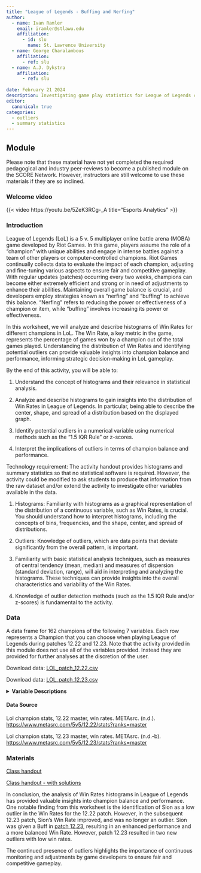 ```yaml
---
title: "League of Legends - Buffing and Nerfing"
author:
  - name: Ivan Ramler
    email: iramler@stlawu.edu
    affiliation:
      - id: slu
        name: St. Lawrence University
  - name: George Charalambous
    affiliation:
      - ref: slu
  - name: A.J. Dykstra
    affiliation:
      - ref: slu
      
date: February 21 2024
description: Investigating game play statistics for League of Legends champions in two different patches.
editor: 
  canonical: true
categories:
  - outliers
  - summary statistics
---
```



## Module

Please note that these material have not yet completed the required pedagogical and industry peer-reviews to become a published module on the SCORE Network. However, instructors are still welcome to use these materials if they are so inclined.

### Welcome video

{{< video https://youtu.be/5ZeK3RCg-_A title="Esports Analytics" >}}

### Introduction

League of Legends (LoL) is a 5 v. 5 multiplayer online battle arena (MOBA) game developed by Riot Games. In this game, players assume the role of a "champion" with unique abilities and engage in intense battles against a team of other players or computer-controlled champions. Riot Games continually collects data to evaluate the impact of each champion, adjusting and fine-tuning various aspects to ensure fair and competitive gameplay. With regular updates (patches) occurring every two weeks, champions can become either extremely efficient and strong or in need of adjustments to enhance their abilities. Maintaining overall game balance is crucial, and developers employ strategies known as "nerfing" and "buffing" to achieve this balance. "Nerfing" refers to reducing the power or effectiveness of a champion or item, while "buffing" involves increasing its power or effectiveness.

In this worksheet, we will analyze and describe histograms of Win Rates for different champions in LoL. The Win Rate, a key metric in the game, represents the percentage of games won by a champion out of the total games played. Understanding the distribution of Win Rates and identifying potential outliers can provide valuable insights into champion balance and performance, informing strategic decision-making in LoL gameplay.

::: {.callout-note collapse="true" title="Learning Objectives" appearance="minimal"}
By the end of this activity, you will be able to:

1.  Understand the concept of histograms and their relevance in statistical analysis.

2.  Analyze and describe histograms to gain insights into the distribution of Win Rates in League of Legends. In particular, being able to describe the center, shape, and spread of a distribution based on the displayed graph.

3.  Identify potential outliers in a numerical variable using numerical methods such as the "1.5 IQR Rule" or z-scores.

4.  Interpret the implications of outliers in terms of champion balance and performance.
:::

::: {.callout-note collapse="true" title="Methods" appearance="minimal"}
Technology requirement: The activity handout provides histograms and summary statistics so that no statistical software is required. However, the activity could be modified to ask students to produce that information from the raw dataset and/or extend the activity to investigate other variables available in the data.

1.  Histograms: Familiarity with histograms as a graphical representation of the distribution of a continuous variable, such as Win Rates, is crucial. You should understand how to interpret histograms, including the concepts of bins, frequencies, and the shape, center, and spread of distributions.

2.  Outliers: Knowledge of outliers, which are data points that deviate significantly from the overall pattern, is important.

3.  Familiarity with basic statistical analysis techniques, such as measures of central tendency (mean, median) and measures of dispersion (standard deviation, range), will aid in interpreting and analyzing the histograms. These techniques can provide insights into the overall characteristics and variability of the Win Rates.

4.  Knowledge of outlier detection methods (such as the 1.5 IQR Rule and/or z-scores) is fundamental to the activity.
:::

### Data

A data frame for 162 champions of the following 7 variables. Each row represents a Champion that you can choose when playing League of Legends during patches 12.22 and 12.23. Note that the activity provided in this module does not use all of the variables provided. Instead they are provided for further analyses at the discretion of the user.

Download data: [LOL_patch_12.22.csv](LOL_patch_12.22.csv)

Download data: [LOL_patch_12.23.csv](LOL_patch_12.23.csv)

<details>

<summary><b>Variable Descriptions</b></summary>

| Variable | Description                                                     |
|----------|-----------------------------------------------------------------|
| Name     | name of the champion                                            |
| Role     | role of the champion in a game                                  |
| KDA      | Average kills, deaths and assists associated with each champion |
| WRate    | win rates of each champion                                      |
| PickRate | pick rates of each champion                                     |
| RolePerc | percentage of time playing as a role                            |
| BanPerc  | ban percentages associated with each champion                   |

</details>

#### Data Source

Lol champion stats, 12.22 master, win rates. METAsrc. (n.d.). <https://www.metasrc.com/5v5/12.22/stats?ranks=master>

Lol champion stats, 12.23 master, win rates. METAsrc. (n.d.-b). <https://www.metasrc.com/5v5/12.23/stats?ranks=master>

### Materials

[Class handout](LoL_Worksheet.docx)

[Class handout - with solutions](LoL_Worksheet_Key.docx)

::: {.callout-note collapse="true" title="Conclusion" appearance="minimal"}
In conclusion, the analysis of Win Rates histograms in League of Legends has provided valuable insights into champion balance and performance. One notable finding from this worksheet is the identification of Sion as a low outlier in the Win Rates for the 12.22 patch. However, in the subsequent 12.23 patch, Sion's Win Rate improved, and was no longer an outlier. Sion was given a Buff in [patch 12.23](https://www.leagueoflegends.com/en-gb/news/game-updates/patch-12-23-notes/){target="_blank"}, resulting in an enhanced performance and a more balanced Win Rate. However, patch 12.23 resulted in two new outliers with low win rates.

The continued presence of outliers highlights the importance of continuous monitoring and adjustments by game developers to ensure fair and competitive gameplay.
:::

